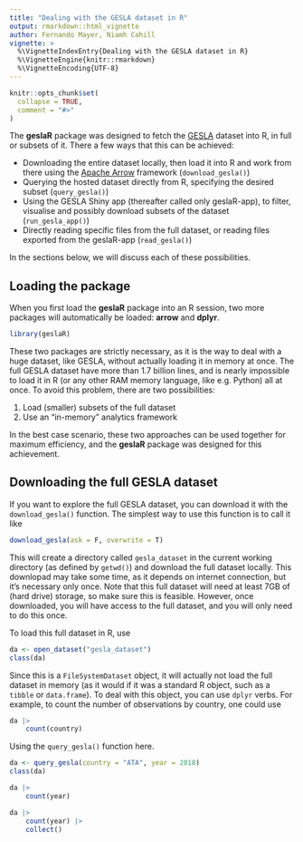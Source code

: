 ```yaml
---
title: "Dealing with the GESLA dataset in R"
output: rmarkdown::html_vignette
author: Fernando Mayer, Niamh Cahill
vignette: >
  %\VignetteIndexEntry{Dealing with the GESLA dataset in R}
  %\VignetteEngine{knitr::rmarkdown}
  %\VignetteEncoding{UTF-8}
---
```


```r
knitr::opts_chunk$set(
  collapse = TRUE,
  comment = "#>"
)
```

The **geslaR** package was designed to fetch the [GESLA][] dataset into
R, in full or subsets of it. There a few ways that this can be achieved:

- Downloading the entire dataset locally, then load it into R and work
  from there using the [Apache Arrow][] framework
  (`download_gesla()`)
- Querying the hosted dataset directly from R, specifying the desired
  subset (`query_gesla()`)
- Using the GESLA Shiny app (thereafter called only geslaR-app), to
  filter, visualise and possibly download subsets of the dataset
  (`run_gesla_app()`)
- Directly reading specific files from the full dataset, or reading
  files exported from the geslaR-app (`read_gesla()`)



In the sections below, we will discuss each of these possibilities.

## Loading the package

When you first load the **geslaR** package into an R session, two more
packages will automatically be loaded: **arrow** and **dplyr**.

```r
library(geslaR)
```

These two packages are strictly necessary, as it is the way to deal with
a huge dataset, like GESLA, without actually loading it in memory at
once. The full GESLA dataset have more than 1.7 billion lines, and is
nearly impossible to load it in R (or any other RAM memory language,
like e.g. Python) all at once. To avoid this problem, there are two
possibilities:

1. Load (smaller) subsets of the full dataset
2. Use an "in-memory" analytics framework

In the best case scenario, these two approaches can be used together for
maximum efficiency, and the **geslaR** package was designed for this
achievement.

## Downloading the full GESLA dataset

If you want to explore the full GESLA dataset, you can download it with
the `download_gesla()` function. The simplest way to use this function
is to call it like

```r
download_gesla(ask = F, overwrite = T)
```

This will create a directory called `gesla_dataset` in the current
working directory (as defined by `getwd()`) and download the full
dataset locally. This downlopad may take some time, as it depends on
internet connection, but it's necessary only once. Note that this full
dataset will need at least 7GB of (hard drive) storage, so make sure
this is feasible. However, once downloaded, you will have access to the
full dataset, and you will only need to do this once.

To load this full dataset in R, use

```r
da <- open_dataset("gesla_dataset")
class(da)
```



Since this is a `FileSystemDataset` object, it will actually not load
the full dataset in memory (as it would if it was a standard R object,
such as a `tibble` or `data.frame`). To deal with this object, you can
use `dplyr` verbs. For example, to count the number of observations by
country, one could use

```r
da |>
    count(country)
```

Using the `query_gesla()` function here.

```r
da <- query_gesla(country = "ATA", year = 2018)
class(da)
```

```r
da |>
    count(year)
```

```r
da |>
    count(year) |>
    collect()
```

[GESLA]: https://gesla787883612.wordpress.com
[Apache Arrow]: https://arrow.apache.org
